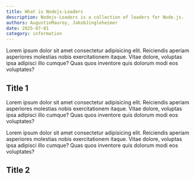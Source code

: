 ```yaml
---
title: What is Nodejs-Loaders
description: Nodejs-Loaders is a collection of loaders for Node.js.
authors: AugustinMauroy, JakobJingleheimer
date: 2025-07-01
category: information
---
```


Lorem ipsum dolor sit amet consectetur adipisicing elit. Reiciendis aperiam asperiores molestias nobis exercitationem itaque. Vitae dolore, voluptas ipsa adipisci illo cumque? Quas quos inventore quis dolorum modi eos voluptates?

## Title 1

Lorem ipsum dolor sit amet consectetur adipisicing elit. Reiciendis aperiam asperiores molestias nobis exercitationem itaque. Vitae dolore, voluptas ipsa adipisci illo cumque? Quas quos inventore quis dolorum modi eos voluptates?

Lorem ipsum dolor sit amet consectetur adipisicing elit. Reiciendis aperiam asperiores molestias nobis exercitationem itaque. Vitae dolore, voluptas ipsa adipisci illo cumque? Quas quos inventore quis dolorum modi eos voluptates?

## Title 2
